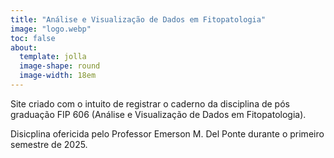 ```yaml
---
title: "Análise e Visualização de Dados em Fitopatologia"
image: "logo.webp"
toc: false
about: 
  template: jolla
  image-shape: round
  image-width: 18em
---
```


Site criado com o intuito de registrar o caderno da disciplina de pós graduação FIP 606 (Análise e Visualização de Dados em Fitopatologia).

Disicplina ofericida pelo Professor Emerson M. Del Ponte durante o primeiro semestre de 2025.
